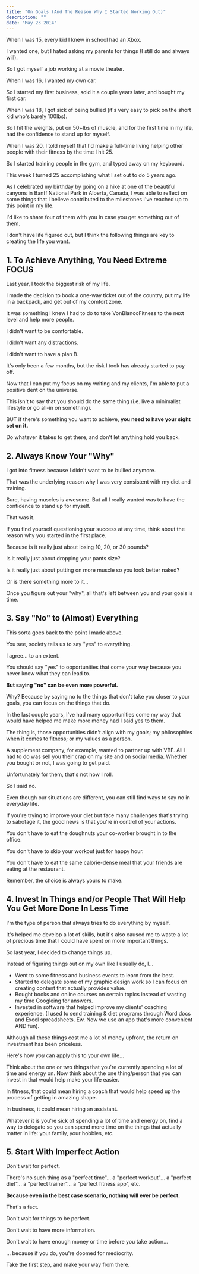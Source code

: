 ```yaml
---
title: "On Goals (And The Reason Why I Started Working Out)"
description: ""
date: "May 23 2014"
---
```



When I was 15, every kid I knew in school had an Xbox.

I wanted one, but I hated asking my parents for things (I still do and always will).

So I got myself a job working at a movie theater.

When I was 16, I wanted my own car.

So I started my first business, sold it a couple years later, and bought my first car.

When I was 18, I got sick of being bullied (it's very easy to pick on the short kid who's barely 100lbs).

So I hit the weights, put on 50+lbs of muscle, and for the first time in my life, had the confidence to stand up for myself.

When I was 20, I told myself that I'd make a full-time living helping other people with their fitness by the time I hit 25.

So I started training people in the gym, and typed away on my keyboard.

This week I turned 25 accomplishing what I set out to do 5 years ago.

As I celebrated my birthday by going on a hike at one of the beautiful canyons in Banff National Park in Alberta, Canada, I was able to reflect on some things that I believe contributed to the milestones I've reached up to this point in my life.

I'd like to share four of them with you in case you get something out of them.

I don't have life figured out, but I think the following things are key to creating the life you want.

## 1\. To Achieve Anything, You Need Extreme FOCUS

Last year, I took the biggest risk of my life.

I made the decision to book a one-way ticket out of the country, put my life in a backpack, and get out of my comfort zone.

It was something I knew I had to do to take VonBlancoFitness to the next level and help more people.

I didn't want to be comfortable.

I didn't want any distractions.

I didn't want to have a plan B.

It's only been a few months, but the risk I took has already started to pay off.

Now that I can put my focus on my writing and my clients, I'm able to put a positive dent on the universe.

This isn't to say that you should do the same thing (i.e. live a minimalist lifestyle or go all-in on something).

BUT if there's something you want to achieve, **you need to have your sight set on it.**

Do whatever it takes to get there, and don't let anything hold you back.


## 2\. Always Know Your "Why"

I got into fitness because I didn't want to be bullied anymore.

That was the underlying reason why I was very consistent with my diet and training.

Sure, having muscles is awesome. But all I really wanted was to have the confidence to stand up for myself.

That was it.

If you find yourself questioning your success at any time, think about the reason why you started in the first place.

Because is it really just about losing 10, 20, or 30 pounds?

Is it really just about dropping your pants size?

Is it really just about putting on more muscle so you look better naked?

Or is there something more to it…

Once you figure out your "why", all that's left between you and your goals is time.

## 3\. Say "No" to (Almost) Everything

This sorta goes back to the point I made above.

You see, society tells us to say "yes" to everything.

I agree… to an extent.

You should say "yes" to opportunities that come your way because you never know what they can lead to.

**But saying "no" can be even more powerful.**

Why? Because by saying no to the things that don't take you closer to your goals, you can focus on the things that do.

In the last couple years, I've had many opportunities come my way that would have helped me make more money had I said yes to them.

The thing is, those opportunities didn't align with my goals; my philosophies when it comes to fitness; or my values as a person.

A supplement company, for example, wanted to partner up with VBF. All I had to do was sell you their crap on my site and on social media. Whether you bought or not, I was going to get paid.

Unfortunately for them, that's not how I roll.

So I said no.

Even though our situations are different, you can still find ways to say no in everyday life.

If you're trying to improve your diet but face many challenges that's trying to sabotage it, the good news is that you're in control of your actions.

You don't have to eat the doughnuts your co-worker brought in to the office.

You don't have to skip your workout just for happy hour.

You don't have to eat the same calorie-dense meal that your friends are eating at the restaurant.

Remember, the choice is always yours to make.

## 4\. Invest In Things and/or People That Will Help You Get More Done In Less Time

I'm the type of person that always tries to do everything by myself.

It's helped me develop a lot of skills, but it's also caused me to waste a lot of precious time that I could have spent on more important things.

So last year, I decided to change things up.

Instead of figuring things out on my own like I usually do, I…

* Went to some fitness and business events to learn from the best.
* Started to delegate some of my graphic design work so I can focus on creating content that actually provides value.
* Bought books and online courses on certain topics instead of wasting my time Googleing for answers.
* Invested in software that helped improve my clients' coaching experience. (I used to send training & diet programs through Word docs and Excel spreadsheets. Ew. Now we use an app that's more convenient AND fun).

Although all these things cost me a lot of money upfront, the return on investment has been priceless.

Here's how _you_ can apply this to your own life…

Think about the one or two things that you're currently spending a lot of time and energy on. Now think about the one thing/person that you can invest in that would help make your life easier.

In fitness, that could mean hiring a coach that would help speed up the process of getting in amazing shape.

In business, it could mean hiring an assistant.

Whatever it is you're sick of spending a lot of time and energy on, find a way to delegate so you can spend more time on the things that actually matter in life: your family, your hobbies, etc.

## 5\. Start With Imperfect Action

Don't wait for perfect.

There's no such thing as a "perfect time"… a "perfect workout"… a "perfect diet"… a "perfect trainer"… a "perfect fitness app", etc.

**Because even in the best case scenario, nothing will ever be perfect.**

That's a fact.

Don't wait for things to be perfect.

Don't wait to have more information.

Don't wait to have enough money or time before you take action…

… because if you do, you're doomed for mediocrity.

Take the first step, and make your way from there.